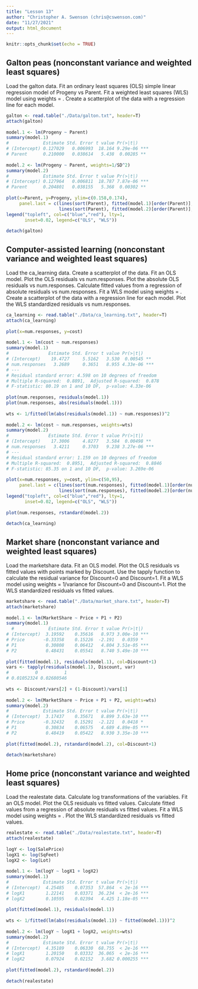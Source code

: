 ```yaml
---
title: "Lesson 13"
author: "Christopher A. Swenson (chris@cswenson.com)"
date: "11/27/2021"
output: html_document
---
```


```r
knitr::opts_chunk$set(echo = TRUE)
```

## Galton peas (nonconstant variance and weighted least squares)
Load the galton data.
Fit an ordinary least squares (OLS) simple linear regression model of Progeny vs Parent.
Fit a weighted least squares (WLS) model using weights = .
Create a scatterplot of the data with a regression line for each model.
```r
galton <- read.table("./Data/galton.txt", header=T)
attach(galton)
 
model.1 <- lm(Progeny ~ Parent)
summary(model.1)
#             Estimate Std. Error t value Pr(>|t|)    
# (Intercept) 0.127029   0.006993  18.164 9.29e-06 ***
# Parent      0.210000   0.038614   5.438  0.00285 ** 
 
model.2 <- lm(Progeny ~ Parent, weights=1/SD^2)
summary(model.2)
#             Estimate Std. Error t value Pr(>|t|)    
# (Intercept) 0.127964   0.006811  18.787 7.87e-06 ***
# Parent      0.204801   0.038155   5.368  0.00302 ** 
 
plot(x=Parent, y=Progeny, ylim=c(0.158,0.174),
     panel.last = c(lines(sort(Parent), fitted(model.1)[order(Parent)], col="blue"),
                    lines(sort(Parent), fitted(model.2)[order(Parent)], col="red")))
legend("topleft", col=c("blue","red"), lty=1,
       inset=0.02, legend=c("OLS", "WLS"))
 
detach(galton)
```

## Computer-assisted learning (nonconstant variance and weighted least squares)
Load the ca_learning data.
Create a scatterplot of the data.
Fit an OLS model.
Plot the OLS residuals vs num.responses.
Plot the absolute OLS residuals vs num.responses.
Calculate fitted values from a regression of absolute residuals vs num.responses.
Fit a WLS model using weights = .
Create a scatterplot of the data with a regression line for each model.
Plot the WLS standardized residuals vs num.responses.
```r
ca_learning <- read.table("./Data/ca_learning.txt", header=T)
attach(ca_learning)
 
plot(x=num.responses, y=cost)
 
model.1 <- lm(cost ~ num.responses)
summary(model.1)
#               Estimate Std. Error t value Pr(>|t|)    
# (Intercept)    19.4727     5.5162   3.530  0.00545 ** 
# num.responses   3.2689     0.3651   8.955 4.33e-06 ***
# ---
# Residual standard error: 4.598 on 10 degrees of freedom
# Multiple R-squared:  0.8891,  Adjusted R-squared:  0.878 
# F-statistic: 80.19 on 1 and 10 DF,  p-value: 4.33e-06
 
plot(num.responses, residuals(model.1))
plot(num.responses, abs(residuals(model.1)))
 
wts <- 1/fitted(lm(abs(residuals(model.1)) ~ num.responses))^2
 
model.2 <- lm(cost ~ num.responses, weights=wts)
summary(model.2)
#               Estimate Std. Error t value Pr(>|t|)    
# (Intercept)    17.3006     4.8277   3.584  0.00498 ** 
# num.responses   3.4211     0.3703   9.238 3.27e-06 ***
# ---
# Residual standard error: 1.159 on 10 degrees of freedom
# Multiple R-squared:  0.8951,  Adjusted R-squared:  0.8846 
# F-statistic: 85.35 on 1 and 10 DF,  p-value: 3.269e-06
 
plot(x=num.responses, y=cost, ylim=c(50,95),
     panel.last = c(lines(sort(num.responses), fitted(model.1)[order(num.responses)], col="blue"),
                    lines(sort(num.responses), fitted(model.2)[order(num.responses)], col="red")))
legend("topleft", col=c("blue","red"), lty=1,
       inset=0.02, legend=c("OLS", "WLS"))
 
plot(num.responses, rstandard(model.2))
 
detach(ca_learning)
```

## Market share (nonconstant variance and weighted least squares)
Load the marketshare data.
Fit an OLS model.
Plot the OLS residuals vs fitted values with points marked by Discount.
Use the tapply function to calculate the residual variance for Discount=0 and Discount=1.
Fit a WLS model using weights = 1/variance for Discount=0 and Discount=1.
Plot the WLS standardized residuals vs fitted values.
```r
marketshare <- read.table("./Data/market_share.txt", header=T)
attach(marketshare)
 
model.1 <- lm(MarketShare ~ Price + P1 + P2)
summary(model.1)
  #             Estimate Std. Error t value Pr(>|t|)    
# (Intercept)  3.19592    0.35616   8.973 3.00e-10 ***
# Price       -0.33358    0.15226  -2.191   0.0359 *  
# P1           0.30808    0.06412   4.804 3.51e-05 ***
# P2           0.48431    0.05541   8.740 5.49e-10 ***
 
plot(fitted(model.1), residuals(model.1), col=Discount+1)
vars <- tapply(residuals(model.1), Discount, var)
#          0          1 
# 0.01052324 0.02680546 
 
wts <- Discount/vars[2] + (1-Discount)/vars[1]
 
model.2 <- lm(MarketShare ~ Price + P1 + P2, weights=wts)
summary(model.2)
#             Estimate Std. Error t value Pr(>|t|)    
# (Intercept)  3.17437    0.35671   8.899 3.63e-10 ***
# Price       -0.32432    0.15291  -2.121   0.0418 *  
# P1           0.30834    0.06575   4.689 4.89e-05 ***
# P2           0.48419    0.05422   8.930 3.35e-10 ***
 
plot(fitted(model.2), rstandard(model.2), col=Discount+1)
 
detach(marketshare)
```

## Home price (nonconstant variance and weighted least squares)
Load the realestate data.
Calculate log transformations of the variables.
Fit an OLS model.
Plot the OLS residuals vs fitted values.
Calculate fitted values from a regression of absolute residuals vs fitted values.
Fit a WLS model using weights = .
Plot the WLS standardized residuals vs fitted values.
```r
realestate <- read.table("./Data/realestate.txt", header=T)
attach(realestate)
 
logY <- log(SalePrice)
logX1 <- log(SqFeet)
logX2 <- log(Lot)
 
model.1 <- lm(logY ~ logX1 + logX2)
summary(model.1)
#             Estimate Std. Error t value Pr(>|t|)    
# (Intercept)  4.25485    0.07353  57.864  < 2e-16 ***
# logX1        1.22141    0.03371  36.234  < 2e-16 ***
# logX2        0.10595    0.02394   4.425 1.18e-05 ***
 
plot(fitted(model.1), residuals(model.1))
 
wts <- 1/fitted(lm(abs(residuals(model.1)) ~ fitted(model.1)))^2
 
model.2 <- lm(logY ~ logX1 + logX2, weights=wts)
summary(model.2)
#             Estimate Std. Error t value Pr(>|t|)    
# (Intercept)  4.35189    0.06330  68.755  < 2e-16 ***
# logX1        1.20150    0.03332  36.065  < 2e-16 ***
# logX2        0.07924    0.02152   3.682 0.000255 ***
 
plot(fitted(model.2), rstandard(model.2))
 
detach(realestate)
```

